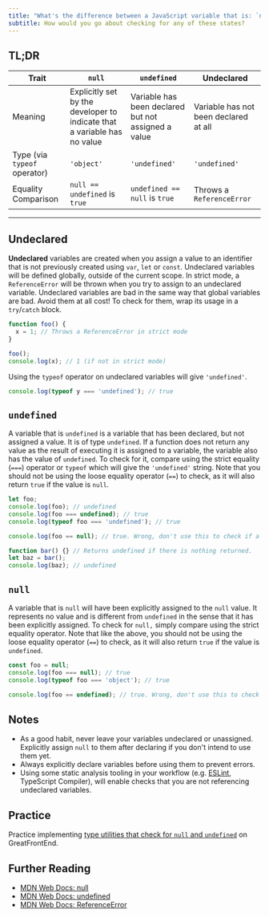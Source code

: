 ```yaml
---
title: "What's the difference between a JavaScript variable that is: `null`, `undefined` or undeclared?"
subtitle: How would you go about checking for any of these states?
---
```


## TL;DR

| Trait | `null` | `undefined` | Undeclared |
| --- | --- | --- | --- |
| Meaning | Explicitly set by the developer to indicate that a variable has no value | Variable has been declared but not assigned a value | Variable has not been declared at all |
| Type (via `typeof` operator) | `'object'` | `'undefined'` | `'undefined'` |
| Equality Comparison | `null == undefined` is `true` | `undefined == null` is `true` | Throws a `ReferenceError` |

---

## Undeclared

**Undeclared** variables are created when you assign a value to an identifier that is not previously created using `var`, `let` or `const`. Undeclared variables will be defined globally, outside of the current scope. In strict mode, a `ReferenceError` will be thrown when you try to assign to an undeclared variable. Undeclared variables are bad in the same way that global variables are bad. Avoid them at all cost! To check for them, wrap its usage in a `try`/`catch` block.

```js live
function foo() {
  x = 1; // Throws a ReferenceError in strict mode
}

foo();
console.log(x); // 1 (if not in strict mode)
```

Using the `typeof` operator on undeclared variables will give `'undefined'`.

```js live
console.log(typeof y === 'undefined'); // true
```

## `undefined`

A variable that is `undefined` is a variable that has been declared, but not assigned a value. It is of type `undefined`. If a function does not return any value as the result of executing it is assigned to a variable, the variable also has the value of `undefined`. To check for it, compare using the strict equality (`===`) operator or `typeof` which will give the `'undefined'` string. Note that you should not be using the loose equality operator (`==`) to check, as it will also return `true` if the value is `null`.

```js live
let foo;
console.log(foo); // undefined
console.log(foo === undefined); // true
console.log(typeof foo === 'undefined'); // true

console.log(foo == null); // true. Wrong, don't use this to check if a value is undefined!

function bar() {} // Returns undefined if there is nothing returned.
let baz = bar();
console.log(baz); // undefined
```

## `null`

A variable that is `null` will have been explicitly assigned to the `null` value. It represents no value and is different from `undefined` in the sense that it has been explicitly assigned. To check for `null,` simply compare using the strict equality operator. Note that like the above, you should not be using the loose equality operator (`==`) to check, as it will also return `true` if the value is `undefined`.

```js live
const foo = null;
console.log(foo === null); // true
console.log(typeof foo === 'object'); // true

console.log(foo == undefined); // true. Wrong, don't use this to check if a value is null!
```

## Notes

- As a good habit, never leave your variables undeclared or unassigned. Explicitly assign `null` to them after declaring if you don't intend to use them yet.
- Always explicitly declare variables before using them to prevent errors.
- Using some static analysis tooling in your workflow (e.g. [ESLint](https://eslint.org/), TypeScript Compiler), will enable checks that you are not referencing undeclared variables.

## Practice

Practice implementing [type utilities that check for `null` and `undefined`](https://www.greatfrontend.com/questions/javascript/type-utilities?fpr=yangshun) on GreatFrontEnd.

## Further Reading

- [MDN Web Docs: null](https://developer.mozilla.org/en-US/docs/Web/JavaScript/Reference/Operators/null)
- [MDN Web Docs: undefined](https://developer.mozilla.org/en-US/docs/Web/JavaScript/Reference/Global_Objects/undefined)
- [MDN Web Docs: ReferenceError](https://developer.mozilla.org/en-US/docs/Web/JavaScript/Reference/Global_Objects/ReferenceError)
